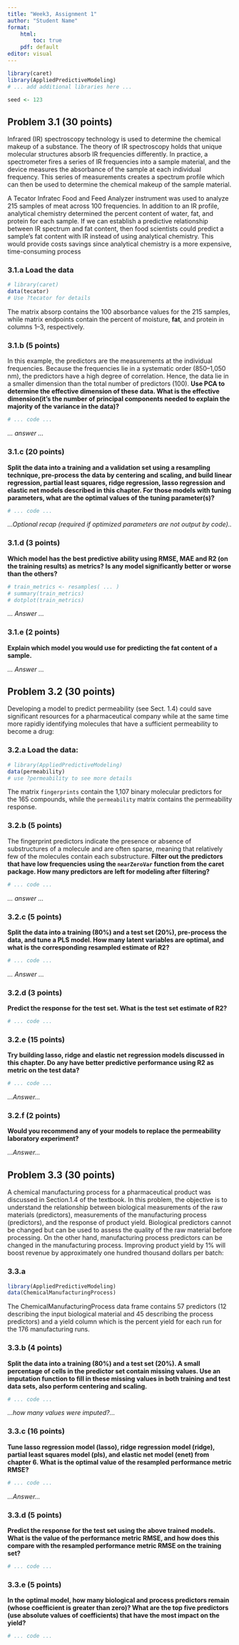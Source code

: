 ```yaml
---
title: "Week3, Assignment 1"
author: "Student Name"
format: 
    html: 
        toc: true
    pdf: default
editor: visual
---
```


```r
library(caret)
library(AppliedPredictiveModeling)
# ... add additional libraries here ...

seed <- 123
```

## Problem 3.1 (30 points)

Infrared (IR) spectroscopy technology is used to determine the chemical makeup of a substance. The theory of IR spectroscopy holds that unique molecular structures absorb IR frequencies differently. In practice, a spectrometer fires a series of IR frequencies into a sample material, and the device measures the absorbance of the sample at each individual frequency. This series of measurements creates a spectrum profile which can then be used to determine the chemical makeup of the sample material.

A Tecator Infratec Food and Feed Analyzer instrument was used to analyze 215 samples of meat across 100 frequencies. In addition to an IR profile, analytical chemistry determined the percent content of water, fat, and protein for each sample. If we can establish a predictive relationship between IR spectrum and fat content, then food scientists could predict a sample’s fat content with IR instead of using analytical chemistry. This would provide costs savings since analytical chemistry is a more expensive, time-consuming process

### 3.1.a Load the data

```r
# library(caret)
data(tecator)
# Use ?tecator for details
```

The matrix absorp contains the 100 absorbance values for the 215 samples, while matrix endpoints contain the percent of moisture, **fat**, and protein in columns 1–3, respectively.

### 3.1.b (5 points)

In this example, the predictors are the measurements at the individual frequencies. Because the frequencies lie in a systematic order (850–1,050 nm), the predictors have a high degree of correlation. Hence, the data lie in a smaller dimension than the total number of predictors (100). **Use PCA to determine the effective dimension of these data. What is the effective dimension(it's the number of principal components needed to explain the majority of the variance in the data)?**

```r
# ... code ...
```



*... answer ...*


### 3.1.c (20 points)

**Split the data into a training and a validation set using a resampling technique, pre-process the data by centering and scaling, and build linear regression, partial least squares, ridge regression, lasso regression and elastic net models described in this chapter. For those models with tuning parameters, what are the optimal values of the tuning parameter(s)?**

```r
# ... code ...
```


*...Optional recap (required if optimized parameters are not output by code)..*

### 3.1.d (3 points)

**Which model has the best predictive ability using RMSE, MAE and R2 (on the training results) as metrics? Is any model significantly better or worse than the others?**

```r
# train_metrics <- resamples( ... )
# summary(train_metrics)
# dotplot(train_metrics)
```



*... Answer ...*


### 3.1.e (2 points)

**Explain which model you would use for predicting the fat content of a sample.**

*... Answer ...*


## Problem 3.2 (30 points)

Developing a model to predict permeability (see Sect. 1.4) could save significant resources for a pharmaceutical company while at the same time more rapidly identifying molecules that have a sufficient permeability to become a drug:

### 3.2.a Load the data:

```r
# library(AppliedPredictiveModeling)
data(permeability)
# use ?permeability to see more details
```

The matrix `fingerprints` contain the 1,107 binary molecular predictors for the 165 compounds, while the `permeability` matrix contains the permeability response.

### 3.2.b (5 points)

The fingerprint predictors indicate the presence or absence of substructures of a molecule and are often sparse, meaning that relatively few of the molecules contain each substructure. **Filter out the predictors that have low frequencies using the `nearZeroVar` function from the caret package. How many predictors are left for modeling after filtering?**

```r
# ... code ...
```


*... answer ...*


### 3.2.c (5 points)

**Split the data into a training (80%) and a test set (20%), pre-process the data, and tune a PLS model. How many latent variables are optimal, and what is the corresponding resampled estimate of R2?**

```r
# ... code ...
```



*... Answer ...*


### 3.2.d (3 points)

**Predict the response for the test set. What is the test set estimate of R2?**

```r
# ... code ...
```



### 3.2.e (15 points)

**Try building lasso, ridge and elastic net regression models discussed in this chapter. Do any have better predictive performance using R2 as metric on the test data?**

```r
# ... code ...
```


*...Answer...*


### 3.2.f (2 points)

**Would you recommend any of your models to replace the permeability laboratory experiment?**

*...Answer...*


## Problem 3.3 (30 points)

A chemical manufacturing process for a pharmaceutical product was discussed in Section.1.4 of the textbook. In this problem, the objective is to understand the relationship between biological measurements of the raw materials (predictors), measurements of the manufacturing process (predictors), and the response of product yield. Biological predictors cannot be changed but can be used to assess the quality of the raw material before processing. On the other hand, manufacturing process predictors can be changed in the manufacturing process. Improving product yield by 1% will boost revenue by approximately one hundred thousand dollars per batch:

### 3.3.a

```r
library(AppliedPredictiveModeling)
data(ChemicalManufacturingProcess) 
```

The ChemicalManufacturingProcess data frame contains 57 predictors (12 describing the input biological material and 45 describing the process predictors) and a yield column which is the percent yield for each run for the 176 manufacturing runs.

### 3.3.b (4 points)

**Split the data into a training (80%) and a test set (20%). A small percentage of cells in the predictor set contain missing values. Use an imputation function to fill in these missing values in both training and test data sets, also perform centering and scaling.**

```r
# ... code ...
```



*...how many values were imputed?...*


### 3.3.c (16 points)

**Tune lasso regression model (lasso), ridge regression model (ridge), partial least squares model (pls), and elastic net model (enet) from chapter 6. What is the optimal value of the resampled performance metric RMSE?**

```r
# ... code ...
```



*...Answer...*


### 3.3.d (5 points)

**Predict the response for the test set using the above trained models. What is the value of the performance metric RMSE, and how does this compare with the resampled performance metric RMSE on the training set?**

```r
# ... code ...
```



### 3.3.e (5 points)

**In the optimal model, how many biological and process predictors remain (whose coefficient is greater than zero)? What are the top five predictors (use absolute values of coefficients) that have the most impact on the yield?**

```r
# ... code ...
```




